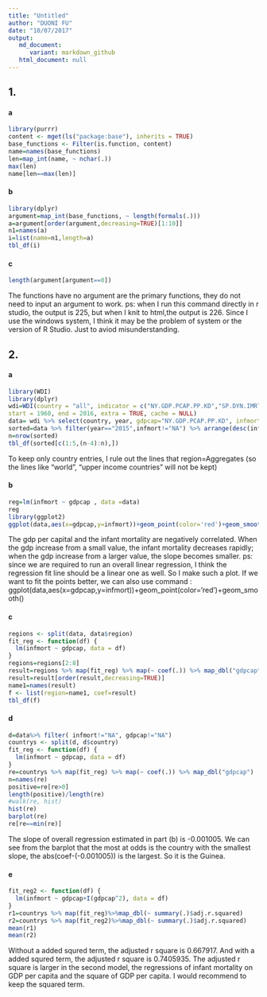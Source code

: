```yaml
---
title: "Untitled"
author: "DUONI FU"
date: "10/07/2017"
output: 
   md_document:
      variant: markdown_github
   html_document: null
---
```

## 1.

#### a

```r
library(purrr)
content <- mget(ls("package:base"), inherits = TRUE)
base_functions <- Filter(is.function, content)
name=names(base_functions)
len=map_int(name, ~ nchar(.))
max(len)
name[len==max(len)]
```

#### b

```r
library(dplyr)
argument=map_int(base_functions, ~ length(formals(.)))
a=argument[order(argument,decreasing=TRUE)[1:10]]
n1=names(a)
i=list(name=n1,length=a)
tbl_df(i)
```

#### c

```r
length(argument[argument==0])
```
The functions have no argument are the primary functions, they do not need to input an argument to work. 
ps: when I run this command directly in r studio, the output is 225, but when I knit to html,the output is 226. Since I use the windows system, I think it may be the problem of system or the version of R Studio. Just to aviod misunderstanding.

## 2.

#### a

```r
library(WDI)
library(dplyr)
wdi=WDI(country = "all", indicator = c("NY.GDP.PCAP.PP.KD","SP.DYN.IMRT.IN"),
start = 1960, end = 2016, extra = TRUE, cache = NULL)
data= wdi %>% select(country, year, gdpcap="NY.GDP.PCAP.PP.KD", infmort="SP.DYN.IMRT.IN", region) %>% filter(region!="Aggregates")
sorted=data %>% filter(year=="2015",infmort!="NA") %>% arrange(desc(infmort)) %>% select(year, country, infmort, gdpcap)
n=nrow(sorted)
tbl_df(sorted[c(1:5,(n-4):n),])
```
To keep only country entries, I rule out the lines that region=Aggregates (so the lines like "world", "upper income countries" will not be kept)

#### b

```r
reg=lm(infmort ~ gdpcap , data =data)
reg
library(ggplot2)
ggplot(data,aes(x=gdpcap,y=infmort))+geom_point(color='red')+geom_smooth(method='lm')
```

The gdp per capital and the infant mortality are negatively correlated. When the gdp increase from a small value, the infant mortality decreases rapidly; when the gdp increase from a larger value, the slope becomes smaller.
ps: since we are required to run an overall linear regression, I think the regression fit line should be a linear one as well. So I make such a plot. If we want to fit the points better, we can also use command : ggplot(data,aes(x=gdpcap,y=infmort))+geom_point(color='red')+geom_smooth()

#### c

```r
regions <- split(data, data$region)
fit_reg <- function(df) {
  lm(infmort ~ gdpcap, data = df)
}
regions=regions[2:8]
result=regions %>% map(fit_reg) %>% map(~ coef(.)) %>% map_dbl("gdpcap")
result=result[order(result,decreasing=TRUE)]
name1=names(result)
f <- list(region=name1, coef=result)
tbl_df(f)
```

#### d

```r
d=data%>% filter( infmort!="NA", gdpcap!="NA")
countrys <- split(d, d$country)
fit_reg <- function(df) {
  lm(infmort ~ gdpcap, data = df)
}
re=countrys %>% map(fit_reg) %>% map(~ coef(.)) %>% map_dbl("gdpcap")
n=names(re)
positive=re[re>0]
length(positive)/length(re)
#walk(re, hist)
hist(re)
barplot(re)
re[re==min(re)]
```
The slope of overall regression estimated in part (b) is -0.001005. We can see from the barplot that the most at odds is the country with the smallest slope, the abs(coef-(-0.001005)) is the largest. So it is the  Guinea.

#### e

```r
fit_reg2 <- function(df) {
  lm(infmort ~ gdpcap+I(gdpcap^2), data = df)
}
r1=countrys %>% map(fit_reg)%>%map_dbl(~ summary(.)$adj.r.squared)
r2=countrys %>% map(fit_reg2)%>%map_dbl(~ summary(.)$adj.r.squared)
mean(r1)
mean(r2)
```
Without a added squred term, the adjusted r square is 0.667917. And with a added squred term, the adjusted r square is 0.7405935. The adjusted r square is larger in the second model, the regressions of infant mortality on GDP per capita and the square of GDP per capita. I would recommend to keep the squared term.

